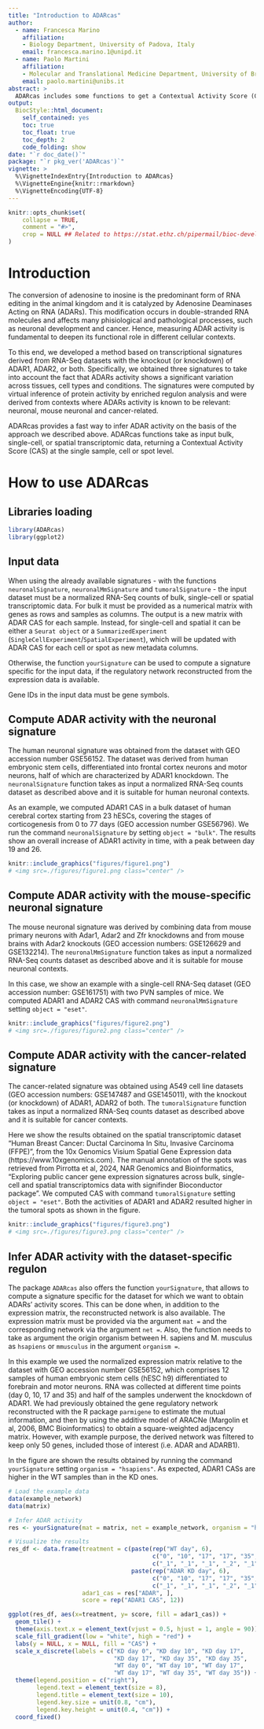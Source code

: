 ```yaml
---
title: "Introduction to ADARcas"
author: 
  - name: Francesca Marino
    affiliation:
    - Biology Department, University of Padova, Italy
    email: francesca.marino.1@unipd.it
  - name: Paolo Martini
    affiliation:
    - Molecular and Translational Medicine Department, University of Brescia, Italy
    email: paolo.martini@unibs.it
abstract: > 
  ADARcas includes some functions to get a Contextual Activity Score (CAS) of ADAR proteins. This can be done with just a normalized count expression matrix by using the already available signatures, specific for different biological contexts. Otherwise, if the reconstructed regulatory network of your dataset is available, you can compute your own regulon and use it to infer the protein activity.
output: 
  BiocStyle::html_document:
    self_contained: yes
    toc: true
    toc_float: true
    toc_depth: 2
    code_folding: show
date: "`r doc_date()`"
package: "`r pkg_ver('ADARcas')`"
vignette: >
  %\VignetteIndexEntry{Introduction to ADARcas}
  %\VignetteEngine{knitr::rmarkdown}
  %\VignetteEncoding{UTF-8}  
---
```


```r
knitr::opts_chunk$set(
    collapse = TRUE,
    comment = "#>",
    crop = NULL ## Related to https://stat.ethz.ch/pipermail/bioc-devel/2020-April/016656.html
)
```


# Introduction

The conversion of adenosine to inosine is the predominant form of RNA editing in the animal kingdom and it is catalyzed by Adenosine Deaminases Acting on RNA (ADARs). This modification occurs in double-stranded RNA molecules and affects many phisiological and pathological processes, such as neuronal development and cancer. Hence, measuring ADAR activity is fundamental to deepen its functional role in different cellular contexts.

To this end, we developed a method based on transcriptional signatures derived from RNA-Seq datasets with the knockout (or knockdown) of ADAR1, ADAR2, or both. 
Specifically, we obtained three signatures to take into account the fact that ADARs activity shows a significant variation across tissues, cell types and conditions. The signatures were computed by virtual inference of protein activity by enriched regulon analysis and were derived from contexts where ADARs activity is known to be relevant: neuronal, mouse neuronal and cancer-related.

ADARcas provides a fast way to infer ADAR activity on the basis of the approach we described above. ADARcas functions take as input bulk, single-cell, or spatial transcriptomic data, returning a Contextual Activity Score (CAS) at the single sample, cell or spot level. 


# How to use ADARcas

## Libraries loading

```r
library(ADARcas)
library(ggplot2)
```

## Input data

When using the already available signatures - with the functions `neuronalSignature`, `neuronalMmSignature` and `tumoralSignature` - the input dataset must be a normalized RNA-Seq counts of bulk, single-cell or spatial transcriptomic data.
For bulk it must be provided as a numerical matrix with genes as rows and samples as columns. The output is a new matrix with ADAR CAS for each sample. Instead, for single-cell and spatial it can be either a `Seurat object` or a `SummarizedExperiment` (`SingleCellExperiment`/`SpatialExperiment`), which will be updated with ADAR CAS for each cell or spot as new metadata columns.

Otherwise, the function `yourSignature` can be used to compute a signature specific for the input data, if the regulatory network reconstructed from the expression data is available.

Gene IDs in the input data must be gene symbols. 

## Compute ADAR activity with the neuronal signature

The human neuronal signature was obtained from the dataset with GEO accession number GSE56152. The dataset was derived from human embryonic stem cells, differentiated into frontal cortex neurons and motor neurons, half of which are characterized by ADAR1 knockdown.
The `neuronalSignature` function takes as input a normalized RNA-Seq counts dataset as described above and it is suitable for human neuronal contexts.

As an example, we computed ADAR1 CAS in a bulk dataset of human cerebral cortex starting from 23 hESCs, covering the stages of corticogenesis from 0 to 77 days (GEO accession number GSE56796). We run the command `neuronalSignature` by setting `object = "bulk"`. The results show an overall increase of ADAR1 activity in time, with a peak between day 19 and 26.

```r
knitr::include_graphics("figures/figure1.png")
# <img src=./figures/figure1.png class="center" />
```

## Compute ADAR activity with the mouse-specific neuronal signature

The mouse neuronal signature was derived by combining data from mouse primary neurons with Adar1, Adar2 and Zfr knockdowns and from mouse brains with Adar2 knockouts (GEO accession numbers: GSE126629 and GSE132214). The `neuronalMmSignature` function takes as input a normalized RNA-Seq counts dataset as described above and it is suitable for mouse neuronal contexts.

In this case, we show an example with a single-cell RNA-Seq dataset (GEO accession number: GSE161751) with two PVN samples of mice. We computed ADAR1 and ADAR2 CAS with command `neuronalMmSignature` setting `object = "eset"`. 

```r
knitr::include_graphics("figures/figure2.png")
# <img src=./figures/figure2.png class="center" />
```

## Compute ADAR activity with the cancer-related signature

The cancer-related signature was obtained using A549 cell line datasets (GEO accession numbers: GSE147487 and GSE145011), with the knockout (or knockdown) of ADAR1, ADAR2 of both.
The `tumoralSignature` function takes as input a normalized RNA-Seq counts dataset as described above and it is suitable for cancer contexts.

Here we show the results obtained on the spatial transcriptomic dataset “Human Breast Cancer: Ductal Carcinoma In Situ, Invasive Carcinoma (FFPE)”, from the 10x Genomics Visium Spatial Gene Expression data (https://www.10xgenomics.com). The manual annotation of the spots was retrieved from Pirrotta et al, 2024, NAR Genomics and Bioinformatics, "Exploring public cancer gene expression signatures across bulk, single-cell and spatial transcriptomics data with signifinder Bioconductor package". We computed CAS with command `tumoralSignature` setting `object = "eset"`. Both the activities of ADAR1 and ADAR2 resulted higher in the tumoral spots as shown in the figure.

```r
knitr::include_graphics("figures/figure3.png")
# <img src=./figures/figure3.png class="center" />
```

## Infer ADAR activity with the dataset-specific regulon

The package `ADARcas` also offers the function `yourSignature`, that allows to compute a signature specific for the dataset for which we want to obtain ADARs' activity scores. This can be done when, in addition to the expression matrix, the reconstructed network is also available. The expression matrix must be provided via the argument `mat =` and the corresponding network via the argument `net =`. Also, the function needs to take as argument the origin organism between H. sapiens and M. musculus as `hsapiens` or `mmusculus` in the argument `organism =`.

In this example we used the normalized expression matrix relative to the dataset with GEO accession number GSE56152, which comprises 12 samples of human embryonic stem cells (hESC h9) differentiated to forebrain and motor neurons. RNA was collected at different time points (day 0, 10, 17 and 35) and half of the samples underwent the knockdown of ADAR1. We had previously obtained the gene regulatory network reconstructed with the R package `parmigene` to estimate the mutual information, and then by using the additive model of ARACNe (Margolin et al, 2006, BMC Bioinformatics) to obtain a square-weighted adjacency matrix. However, with example purpose, the derived network was filtered to keep only 50 genes, included those of interest (i.e. ADAR and ADARB1). 

In the figure are shown the results obtained by running the command `yourSignature` setting `organism = "hsapiens"`. As expected, ADAR1 CASs are higher in the WT samples than in the KD ones. 

```r
# Load the example data
data(example_network)
data(matrix)

# Infer ADAR activity
res <- yourSignature(mat = matrix, net = example_network, organism = "hsapiens")

# Visualize the results
res_df <- data.frame(treatment = c(paste(rep("WT day", 6), 
                                         c("0", "10", "17", "17", "35", "35"),
                                         c("_1", "_1", "_1", "_2", "_1", "_2")), 
                                   paste(rep("ADAR KD day", 6), 
                                         c("0", "10", "17", "17", "35", "35"),
                                         c("_1", "_1", "_1", "_2", "_1", "_2"))),
                     adar1_cas = res["ADAR", ],
                     score = rep("ADAR1 CAS", 12))

ggplot(res_df, aes(x=treatment, y= score, fill = adar1_cas)) +
  geom_tile() +
  theme(axis.text.x = element_text(vjust = 0.5, hjust = 1, angle = 90)) +
  scale_fill_gradient(low = "white", high = "red") +
  labs(y = NULL, x = NULL, fill = "CAS") +
  scale_x_discrete(labels = c("KD day 0", "KD day 10", "KD day 17", 
                              "KD day 17", "KD day 35", "KD day 35",
                              "WT day 0", "WT day 10", "WT day 17", 
                              "WT day 17", "WT day 35", "WT day 35")) +
  theme(legend.position = c("right"),
        legend.text = element_text(size = 8), 
        legend.title = element_text(size = 10),
        legend.key.size = unit(0.8, "cm"), 
        legend.key.height = unit(0.4, "cm")) +
  coord_fixed()
```
